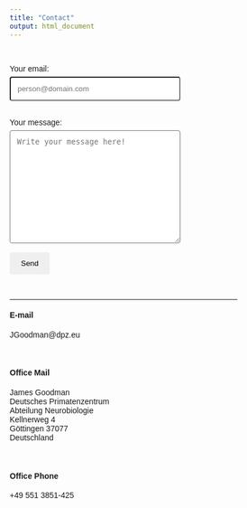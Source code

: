 ```yaml
---
title: "Contact"
output: html_document
---
```



<!--https://www.w3schools.com/howto/howto_css_contact_form.asp-->

<link rel="stylesheet" href="styles.css" type="text/css">
<link rel="stylesheet" href="./css/academicons.min.css"/>

<head>
<meta name="viewport" content="width=device-width, initial-scale=1">
<style>
body {font-family: Arial, Helvetica, sans-serif;}
* {box-sizing: border-box;}

input[type=text], select, textarea {
  width: 75%;
  padding: 12px;
  border-radius: 4px;
  box-sizing: border-box;
  margin-top: 6px;
  margin-bottom: 16px;
  resize: vertical;
}

button[type=submit] {
  padding: 12px 20px;
  border: none;
  border-radius: 4px;
  cursor: pointer;
  color: black;
}

button[type=submit]:hover {
}

<!--Commented to avoid overwriting the style keeping the top bar in check-->
<!--
.container {
  border-radius: 5px;
  padding: 20px;
}
-->
</style>
</head>

<body>
<br>
<div class="container">
  <form action="https://formspree.io/f/xjvlaakl" method="POST">
    <label for="email">Your email:</label>
    <br>
    <input type="text" id="email" name="email" placeholder="person@domain.com"><br>

    <label for="message">Your message:</label>
    <br>
    <textarea id="mesasge" name="message" placeholder="Write your message here!" style="height:200px"></textarea>
    <br>
    <!-- your other form fields go here -->
    <button type="submit">Send</button>
  </form>
</div><br>

<hr>

<h4>E-mail</h4>
JG<!--rumpel&commat;stiltskin&period;com-->oodm<!--harriet&commat;tubman&period;org-->an&commat;dpz&period;e<!--harrison&commat;ford&period;net-->u<br>
<br><br>

<h4>Office Mail</h4>
James Goodman<br>
Deutsches Primatenzentrum<br>
Abteilung Neurobiologie<br>
Kellnerweg 4<br>
Göttingen 37077<br>
Deutschland<br>
<br><br>

<h4>Office Phone</h4>
+49 551 3851-425<br>
<br><br>

</body>